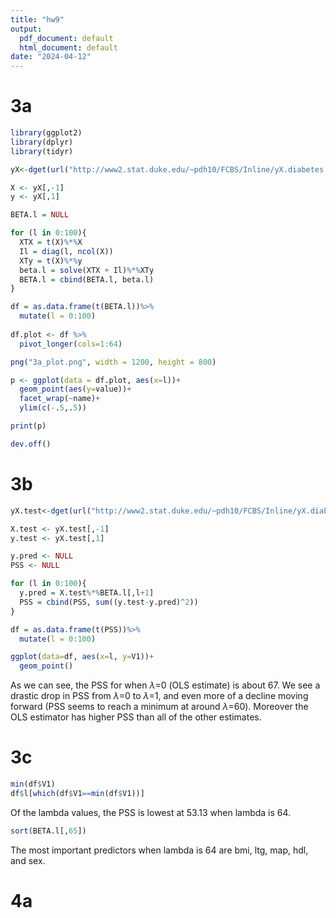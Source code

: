 ```yaml
---
title: "hw9"
output:
  pdf_document: default
  html_document: default
date: "2024-04-12"
---
```


# 3a

```r
library(ggplot2)
library(dplyr)
library(tidyr)
```

```r
yX<-dget(url("http://www2.stat.duke.edu/~pdh10/FCBS/Inline/yX.diabetes.train"))
```

```r
X <- yX[,-1]
y <- yX[,1]

BETA.l = NULL

for (l in 0:100){
  XTX = t(X)%*%X
  Il = diag(l, ncol(X))
  XTy = t(X)%*%y
  beta.l = solve(XTX + Il)%*%XTy
  BETA.l = cbind(BETA.l, beta.l)
}

df = as.data.frame(t(BETA.l))%>%
  mutate(l = 0:100)
  
df.plot <- df %>%
  pivot_longer(cols=1:64)

png("3a_plot.png", width = 1200, height = 800)

p <- ggplot(data = df.plot, aes(x=l))+
  geom_point(aes(y=value))+
  facet_wrap(~name)+
  ylim(c(-.5,.5))

print(p)

dev.off()
```

# 3b

```r
yX.test<-dget(url("http://www2.stat.duke.edu/~pdh10/FCBS/Inline/yX.diabetes.test"))
```

```r
X.test <- yX.test[,-1]
y.test <- yX.test[,1]

y.pred <- NULL
PSS <- NULL

for (l in 0:100){
  y.pred = X.test%*%BETA.l[,l+1]
  PSS = cbind(PSS, sum((y.test-y.pred)^2))
}

df = as.data.frame(t(PSS))%>%
  mutate(l = 0:100)

ggplot(data=df, aes(x=l, y=V1))+
  geom_point()
```

As we can see, the PSS for when $\lambda$=0 (OLS estimate) is about 67. We see a drastic drop in PSS from $\lambda$=0 to $\lambda$=1, and even more of a decline moving forward (PSS seems to reach a minimum at around $\lambda$=60). Moreover the OLS estimator has higher PSS than all of the other estimates.

# 3c

```r
min(df$V1)
df$l[which(df$V1==min(df$V1))]
```

Of the lambda values, the PSS is lowest at 53.13 when lambda is 64.

```r
sort(BETA.l[,65])
```
The most important predictors when lambda is 64 are bmi, ltg, map, hdl, and sex.

# 4a

```r

```



